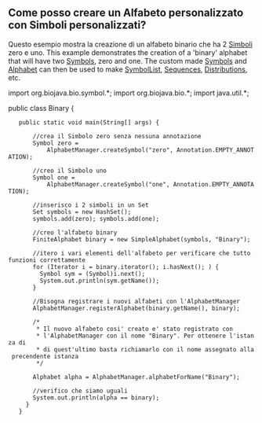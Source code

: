 == Come posso creare un Alfabeto personalizzato con Simboli personalizzati? ==

Questo esempio mostra la creazione di un alfabeto binario che ha 2 [http://www.biojava.org/docs/api15/org/biojava/bio/symbol/Symbol.html Simboli] zero e uno. 
This example demonstrates the creation of a 'binary' alphabet that will have two [http://www.biojava.org/docs/api15/org/biojava/bio/symbol/Symbol.html Symbols], zero and one. The custom made [http://www.biojava.org/docs/api15/org/biojava/bio/symbol/Symbol.html Symbols] and [http://www.biojava.org/docs/api15/org/biojava/bio/symbol/Alphabet.html Alphabet] can then be used to make [http://www.biojava.org/docs/api15/org/biojava/bio/symbol/SymbolList.html SymbolList], [http://www.biojava.org/docs/api15/org/biojava/bio/seq/Sequence.html Sequences], [http://www.biojava.org/docs/api15/org/biojava/bio/dist/Distribution.html Distributions], etc.

<java>
import org.biojava.bio.symbol.*;
import org.biojava.bio.*;
import java.util.*;

public class Binary {

	public static void main(String[] args) {

		//crea il Simbolo zero senza nessuna annotazione
	    Symbol zero =
	        AlphabetManager.createSymbol("zero", Annotation.EMPTY_ANNOTATION);

	    //creo il Simbolo uno
	    Symbol one =
	        AlphabetManager.createSymbol("one", Annotation.EMPTY_ANNOTATION);

	    //inserisco i 2 simboli in un Set
	    Set symbols = new HashSet();
	    symbols.add(zero); symbols.add(one);

	    //creo l'alfabeto binary
	    FiniteAlphabet binary = new SimpleAlphabet(symbols, "Binary");

	    //itero i vari elementi dell'alfabeto per verificare che tutto funzioni correttamente
	    for (Iterator i = binary.iterator(); i.hasNext(); ) {
	      Symbol sym = (Symbol)i.next();
	      System.out.println(sym.getName());
	    }

	    //Bisogna registrare i nuovi alfabeti con l'AlphabetManager
	    AlphabetManager.registerAlphabet(binary.getName(), binary);

	    /*
	     * Il nuovo alfabeto cosi' creato e' stato registrato con 
	     * l'AlphabetManager con il nome "Binary". Per ottenere l'istanza di
	     * di quest'ultimo basta richiamarlo con il nome assegnato alla precendente istanza
	     */
	    
	    Alphabet alpha = AlphabetManager.alphabetForName("Binary");

	    //verifico che siamo uguali
	    System.out.println(alpha == binary);
	  }
	}</java>